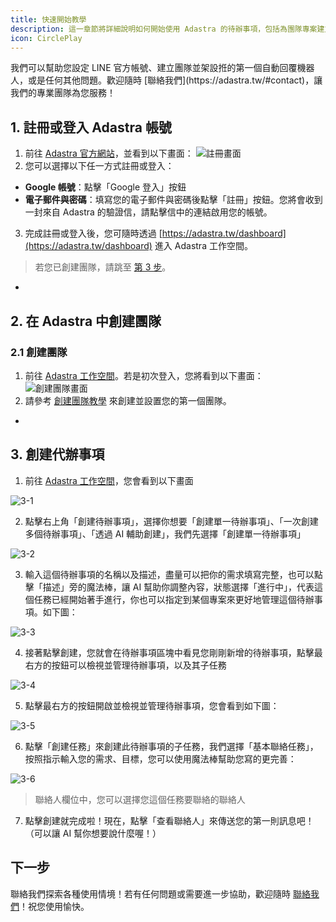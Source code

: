 ```yaml
---
title: 快速開始教學
description: 這一章節將詳細說明如何開始使用 Adastra 的待辦事項，包括為團隊專案建立待辦事項，建立子任務，以及指派 AI 來協助您完成任務。
icon: CirclePlay
---
```


<Callout title="嘿 👋！Adastra 專業團隊隨時為您服務！">
  我們可以幫助您設定 LINE
  官方帳號、建立團隊並架設拰的第一個自動回覆機器人，或是任何其他問題。歡迎隨時
  [聯絡我們](https://adastra.tw/#contact)，讓我們的專業團隊為您服務！
</Callout>

## 1. 註冊或登入 Adastra 帳號

1. 前往 [Adastra 官方網站](https://adastra.tw/auth/register)，並看到以下畫面：
   ![註冊畫面](./register-page.png)
2. 您可以選擇以下任一方式註冊或登入：

- **Google 帳號**：點擊「Google 登入」按鈕
- **電子郵件與密碼**：填寫您的電子郵件與密碼後點擊「註冊」按鈕。您將會收到一封來自 Adastra 的驗證信，請點擊信中的連結啟用您的帳號。

3. 完成註冊或登入後，您可隨時透過 [https://adastra.tw/dashboard](https://adastra.tw/dashboard) 進入 Adastra 工作空間。

> 若您已創建團隊，請跳至 [第 3 步](#3-在-adastra-中創建第一個待辦事項)。

-

## 2. 在 Adastra 中創建團隊

### 2.1 創建團隊

1. 前往 [Adastra 工作空間](https://adastra.tw/dashboard)。若是初次登入，您將看到以下畫面：
   ![創建團隊畫面](./welcome-to-adastra.png)
2. 請參考 [創建團隊教學](/docs/channels/getting-started) 來創建並設置您的第一個團隊。

-

## 3. 創建代辦事項

1. 前往 [Adastra 工作空間](https://adastra.tw/dashboard)，您會看到以下畫面

![3-1](./3-1.png)

2. 點擊右上角「創建待辦事項」，選擇你想要「創建單一待辦事項」、「一次創建多個待辦事項」、「透過 AI 輔助創建」，我們先選擇「創建單一待辦事項」

![3-2](./3-2.png)

3. 輸入這個待辦事項的名稱以及描述，盡量可以把你的需求填寫完整，也可以點擊「描述」旁的魔法棒，讓 AI 幫助你調整內容，狀態選擇「進行中」，代表這個任務已經開始著手進行，你也可以指定到某個專案來更好地管理這個待辦事項。如下圖：

![3-3](./3-3.png)

4. 接著點擊創建，您就會在待辦事項區塊中看見您剛剛新增的待辦事項，點擊最右方的按鈕可以檢視並管理待辦事項，以及其子任務

![3-4](./3-4.png)

5. 點擊最右方的按鈕開啟並檢視並管理待辦事項，您會看到如下圖：

![3-5](./3-5.png)

6. 點擊「創建任務」來創建此待辦事項的子任務，我們選擇「基本聯絡任務」，按照指示輸入您的需求、目標，您可以使用魔法棒幫助您寫的更完善：

![3-6](./3-6.png)

> 聯絡人欄位中，您可以選擇您這個任務要聯絡的聯絡人

7. 點擊創建就完成啦！現在，點擊「查看聯絡人」來傳送您的第一則訊息吧！（可以讓 AI 幫你想要說什麼喔！）

## 下一步

聯絡我們探索各種使用情境！若有任何問題或需要進一步協助，歡迎隨時 [聯絡我們](https://adastra.tw/#contact)！祝您使用愉快。
